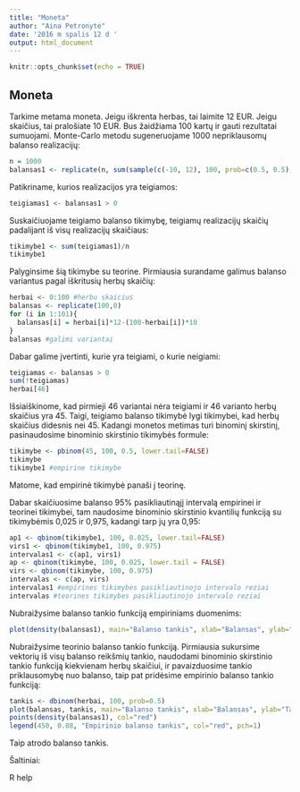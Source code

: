 ---
title: "Moneta"
author: "Aina Petronytė"
date: '2016 m spalis 12 d '
output: html_document
---

```{r setup, include=FALSE}
knitr::opts_chunk$set(echo = TRUE)
```

## Moneta

Tarkime metama moneta. Jeigu iškrenta herbas, tai laimite 12 EUR. Jeigu skaičius, tai pralošiate 10 EUR. Bus žaidžiama 100 kartų ir gauti rezultatai sumuojami. Monte-Carlo metodu sugeneruojame 1000 nepriklausomų balanso realizacijų:

```{r}
n = 1000
balansas1 <- replicate(n, sum(sample(c(-10, 12), 100, prob=c(0.5, 0.5), TRUE)))
```

Patikriname, kurios realizacijos yra teigiamos:

```{r}
teigiamas1 <- balansas1 > 0
```

Suskaičiuojame teigiamo balanso tikimybę, teigiamų realizacijų skaičių padalijant iš visų realizacijų skaičiaus:

```{r}
tikimybe1 <- sum(teigiamas1)/n
tikimybe1
```

Palyginsime šią tikimybe su teorine. Pirmiausia surandame galimus balanso variantus pagal iškritusių herbų skaičių:

```{r}
herbai <- 0:100 #herbu skaicius
balansas <- replicate(100,0)
for (i in 1:101){
  balansas[i] = herbai[i]*12-(100-herbai[i])*10
}
balansas #galimi variantai
```

Dabar galime įvertinti, kurie yra teigiami, o kurie neigiami:

```{r}
teigiamas <- balansas > 0
sum(!teigiamas)
herbai[46]
```

Išsiaiškinome, kad pirmieji 46 variantai nėra teigiami ir 46 varianto herbų skaičius yra 45. Taigi, teigiamo balanso tikimybė lygi tikimybei, kad herbų skaičius didesnis nei 45. Kadangi monetos metimas turi binominį skirstinį, pasinaudosime binominio skirstinio tikimybės formule:

```{r}
tikimybe <- pbinom(45, 100, 0.5, lower.tail=FALSE)
tikimybe
tikimybe1 #empirine tikimybe
```

Matome, kad empirinė tikimybė panaši į teorinę.

Dabar skaičiuosime balanso 95% pasikliautinąjį intervalą empirinei ir teorinei tikimybei, tam naudosime binominio skirstinio kvantilių funkciją su tikimybėmis 0,025 ir 0,975, kadangi tarp jų yra 0,95:

```{r}
ap1 <- qbinom(tikimybe1, 100, 0.025, lower.tail=FALSE)
virs1 <- qbinom(tikimybe1, 100, 0.975)
intervalas1 <- c(ap1, virs1)
ap <- qbinom(tikimybe, 100, 0.025, lower.tail = FALSE)
virs <- qbinom(tikimybe, 100, 0.975)
intervalas <- c(ap, virs)
intervalas1 #empirines tikimybes pasikliautinojo intervalo reziai
intervalas #teorines tikimybes pasikliautinojo intervalo reziai
```

Nubraižysime balanso tankio funkciją empiriniams duomenims:

```{r}
plot(density(balansas1), main="Balanso tankis", xlab="Balansas", ylab="Tankis")
```

Nubraižysime teorinio balanso tankio funkciją. Pirmiausia sukursime vektorių iš visų balanso reikšmių tankio, naudodami binominio skirstinio tankio funkciją kiekvienam herbų skaičiui, ir pavaizduosime tankio priklausomybę nuo balanso, taip pat pridėsime empirinio balanso tankio funkciją:

```{r}
tankis <- dbinom(herbai, 100, prob=0.5)
plot(balansas, tankis, main="Balanso tankis", xlab="Balansas", ylab="Tankis")
points(density(balansas1), col="red")
legend(450, 0.08, "Empirinio balanso tankis", col="red", pch=1)
```

Taip atrodo balanso tankis.

Šaltiniai:

R help
